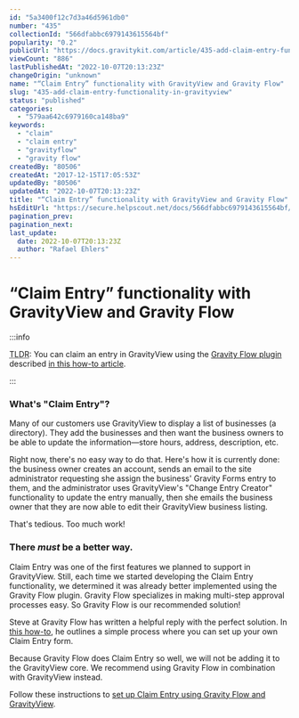 ```yaml
---
id: "5a3400f12c7d3a46d5961db0"
number: "435"
collectionId: "566dfabbc6979143615564bf"
popularity: "0.2"
publicUrl: "https://docs.gravitykit.com/article/435-add-claim-entry-functionality-in-gravityview"
viewCount: "886"
lastPublishedAt: "2022-10-07T20:13:23Z"
changeOrigin: "unknown"
name: "“Claim Entry” functionality with GravityView and Gravity Flow"
slug: "435-add-claim-entry-functionality-in-gravityview"
status: "published"
categories: 
  - "579aa642c6979160ca148ba9"
keywords: 
  - "claim"
  - "claim entry"
  - "gravityflow"
  - "gravity flow"
createdBy: "80506"
createdAt: "2017-12-15T17:05:53Z"
updatedBy: "80506"
updatedAt: "2022-10-07T20:13:23Z"
title: "“Claim Entry” functionality with GravityView and Gravity Flow"
hsEditUrl: "https://secure.helpscout.net/docs/566dfabbc6979143615564bf/article/5a3400f12c7d3a46d5961db0"
pagination_prev: 
pagination_next: 
last_update:
  date: 2022-10-07T20:13:23Z
  author: "Rafael Ehlers"
---
```


# “Claim Entry” functionality with GravityView and Gravity Flow


:::info

<abbr title="Too Long, Didn't Read">TLDR</abbr>: You can claim an entry in GravityView using the [Gravity Flow plugin](https://gravityflow.io) described [in this how-to article](http://docs.gravityflow.io/article/144-gravityview-claim-an-entry).

:::



### What's "Claim Entry"?

Many of our customers use GravityView to display a list of businesses (a directory). They add the businesses and then want the business owners to be able to update the information—store hours, address, description, etc.

Right now, there's no easy way to do that. Here's how it is currently done: the business owner creates an account, sends an email to the site administrator requesting she assign the business' Gravity Forms entry to them, and the administrator uses GravityView's "Change Entry Creator" functionality to update the entry manually, then she emails the business owner that they are now able to edit their GravityView business listing.

That's tedious. Too much work!

### There *must* be a better way.

Claim Entry was one of the first features we planned to support in GravityView. Still, each time we started developing the Claim Entry functionality, we determined it was already better implemented using the Gravity Flow plugin. Gravity Flow specializes in making multi-step approval processes easy. So Gravity Flow is our recommended solution!

Steve at Gravity Flow has written a helpful reply with the perfect solution. In [this how-to](http://docs.gravityflow.io/article/144-gravityview-claim-an-entry), he outlines a simple process where you can set up your own Claim Entry form.

Because Gravity Flow does Claim Entry so well, we will not be adding it to the GravityView core. We recommend using Gravity Flow in combination with GravityView instead.

Follow these instructions to [set up Claim Entry using Gravity Flow and GravityView](http://docs.gravityflow.io/article/144-gravityview-claim-an-entry).